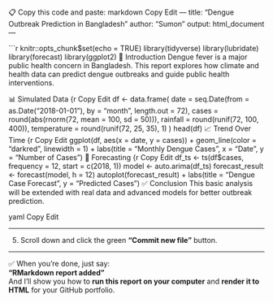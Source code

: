 📋 Copy this code and paste:
markdown
Copy
Edit
---
title: "Dengue Outbreak Prediction in Bangladesh"
author: "Sumon"
output: html_document
---

```r
knitr::opts_chunk$set(echo = TRUE)
library(tidyverse)
library(lubridate)
library(forecast)
library(ggplot2)
🧪 Introduction
Dengue fever is a major public health concern in Bangladesh. This report explores how climate and health data can predict dengue outbreaks and guide public health interventions.

📊 Simulated Data
{r
Copy
Edit
df <- data.frame(
  date = seq.Date(from = as.Date("2018-01-01"), by = "month", length.out = 72),
  cases = round(abs(rnorm(72, mean = 100, sd = 50))),
  rainfall = round(runif(72, 100, 400)),
  temperature = round(runif(72, 25, 35), 1)
)
head(df)
📈 Trend Over Time
{r
Copy
Edit
ggplot(df, aes(x = date, y = cases)) +
  geom_line(color = "darkred", linewidth = 1) +
  labs(title = "Monthly Dengue Cases", x = "Date", y = "Number of Cases")
🔮 Forecasting
{r
Copy
Edit
df_ts <- ts(df$cases, frequency = 12, start = c(2018, 1))
model <- auto.arima(df_ts)
forecast_result <- forecast(model, h = 12)
autoplot(forecast_result) +
  labs(title = "Dengue Case Forecast", y = "Predicted Cases")
✅ Conclusion
This basic analysis will be extended with real data and advanced models for better outbreak prediction.

yaml
Copy
Edit

---

5. Scroll down and click the green **“Commit new file”** button.

---

✅ When you're done, just say:  
**“RMarkdown report added”**  
And I’ll show you how to **run this report on your computer** and **render it to HTML** for your GitHub portfolio.








